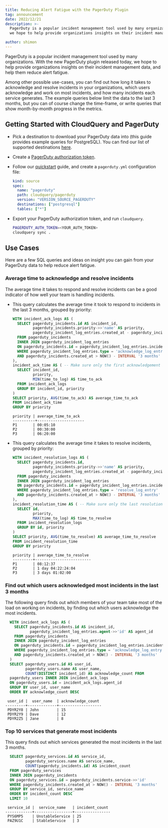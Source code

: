 ```yaml
---
title: Reducing Alert Fatigue with the PagerDuty Plugin
tag: announcement
date: 2022/12/21
description: >-
  PagerDuty is a popular incident management tool used by many organizations. With the new PagerDuty plugin released today,
  we hope to help provide organizations insights on their incident management data, and help them reduce alert fatigue.

author: shimon
---
```



<BlogHeader/>

PagerDuty is a popular incident management tool used by many organizations. With the new PagerDuty plugin released today,
we hope to help provide organizations insights on their incident management data, and help them reduce alert fatigue.

Among other possible use-cases, you can find out how long it takes to acknowledge and resolve incidents in your organizations,
which users acknowledge and work on most incidents, and how many incidents each service generates. The example
queries below limit the data to the last 3 months, but you can of course change the time-frame, or write queries
that show month-by-month progress in the metrics.

## Getting Started with CloudQuery and PagerDuty

- Pick a destination to download your PagerDuty data into (this guide provides example queries for PostgreSQL). 
  You can find our list of supported destinations [here](/docs/plugins/destinations/overview).
- Create a [PagerDuty authorization token](https://support.pagerduty.com/docs/api-access-keys#section-generating-a-general-access-rest-api-key).
- Follow our [quickstart](/docs/quickstart) guide, and create a `pagerduty.yml` configuration file:
  
  ```yaml copy
  kind: source
  spec:
    name: "pagerduty"
    path: cloudquery/pagerduty
    version: "VERSION_SOURCE_PAGERDUTY" 
    destinations: ["postgresql"]
    tables: ["*"]
  ```

- Export your PagerDuty authorization token, and run `cloudquery`.
  ```bash copy
  PAGERDUTY_AUTH_TOKEN=<YOUR_AUTH_TOKEN>
  cloudquery sync .
  ```

## Use Cases
Here are a few SQL queries and ideas on insight you can gain from your PagerDuty data to help reduce alert fatigue.

### Average time to acknowledge and resolve incidents

The average time it takes to respond and resolve incidents can be a good indicator of how well your team is handling incidents.
- This query calculates the average time it took to respond to incidents in the last 3 months, grouped by priority:
  ```sql copy
  WITH incident_ack_logs AS (
    SELECT pagerduty_incidents.id AS incident_id,
           pagerduty_incidents.priority->>'name' AS priority,
           pagerduty_incident_log_entries.created_at - pagerduty_incidents.created_at AS time_to_log
    FROM pagerduty_incidents 
    INNER JOIN pagerduty_incident_log_entries 
    ON pagerduty_incidents.id = pagerduty_incident_log_entries.incident->>'id'
    WHERE pagerduty_incident_log_entries.type = 'acknowledge_log_entry'
    AND pagerduty_incidents.created_at > NOW() - INTERVAL '3 months'
  ),
  incident_ack_time AS ( -- Make sure only the first acknowledgement is used (incidents may be acknowledged twice)
    SELECT incident_id, 
           priority, 
           MIN(time_to_log) AS time_to_ack
    FROM incident_ack_logs
    GROUP BY incident_id, priority
  )
  SELECT priority, AVG(time_to_ack) AS average_time_to_ack
  FROM incident_ack_time
  GROUP BY priority
  ```

  ```text copy
  priority | average_time_to_ack
  ----------+---------------------
  P1       | 00:05:10
  P2       | 00:30:00
  P3       | 06:20:00
  ```

- This query calculates the average time it takes to resolve incidents, grouped by priority:
  ```sql copy
  WITH incident_resolution_logs AS (
    SELECT pagerduty_incidents.id,
           pagerduty_incidents.priority->>'name' AS priority,
           pagerduty_incident_log_entries.created_at - pagerduty_incidents.created_at AS time_to_log
    FROM pagerduty_incidents 
    INNER JOIN pagerduty_incident_log_entries 
    ON pagerduty_incidents.id = pagerduty_incident_log_entries.incident->>'id'
    WHERE pagerduty_incident_log_entries.type = 'resolve_log_entry'
    AND pagerduty_incidents.created_at > NOW() - INTERVAL '3 months'
  ),
  incident_resolution_time AS ( -- Make sure only the last resolution is used (in case of multiple resolutions)
    SELECT id, 
           priority, 
           MAX(time_to_log) AS time_to_resolve
    FROM incident_resolution_logs
    GROUP BY id, priority
  )
  SELECT priority, AVG(time_to_resolve) AS average_time_to_resolve 
  FROM incident_resolution_time
  GROUP BY priority
  ```

  ```text copy
  priority | average_time_to_resolve
  ---------+-------------------------
  P1       | 08:12:37
  P2       | 1 day 04:22:24:04
  P3       | 3 days 01:02:00
  ```

### Find out which users acknowledged most incidents in the last 3 months

The following query finds out which members of your team take most of the load on working on incidents,
by finding out which users acknowledge the most incidents.

```sql copy
  WITH incident_ack_logs AS (
    SELECT pagerduty_incidents.id AS incident_id,
           pagerduty_incident_log_entries.agent->>'id' AS agent_id
    FROM pagerduty_incidents
    INNER JOIN pagerduty_incident_log_entries 
    ON pagerduty_incidents.id = pagerduty_incident_log_entries.incident->>'id'
    WHERE pagerduty_incident_log_entries.type = 'acknowledge_log_entry'
    AND pagerduty_incidents.created_at > NOW() - INTERVAL '3 months'
  )
  SELECT pagerduty_users.id AS user_id, 
         pagerduty_users.name AS user_name, 
         COUNT(DISTINCT incident_id) AS acknowledge_count FROM
  pagerduty_users INNER JOIN incident_ack_logs
  ON pagerduty_users.id = incident_ack_logs.agent_id
  GROUP BY user_id, user_name
  ORDER BY acknowledge_count DESC
```

```text copy
 user_id |  user_name  | acknowledge_count
---------+-------------+-------------------
 PDYR2Y8 | John        | 15
 PDYR2Y9 | Dave        | 12
 PDYR2Z5 | Jane        | 8
```

### Top 10 services that generate most incidents

This query finds out which services generated the most incidents in the last 3 months.

```sql copy
  SELECT pagerduty_services.id AS service_id,
         pagerduty_services.name AS service_name,
         COUNT(pagerduty_incidents.id) AS incident_count
  FROM pagerduty_services
  INNER JOIN pagerduty_incidents
  ON pagerduty_services.id = pagerduty_incidents.service->>'id'
  WHERE pagerduty_incidents.created_at > NOW() - INTERVAL '3 months'
  GROUP BY service_id, service_name
  ORDER BY incident_count DESC
  LIMIT 10
```

```text copy
 service_id |  service_name   | incident_count
------------+-----------------+----------------
 PYS6MP5    | UnstableService | 25   
 PAZ9U1C    | StableService   | 3
```